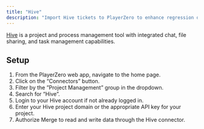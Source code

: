 ```yaml
---
title: "Hive"
description: "Import Hive tickets to PlayerZero to enhance regression detection and more."
---
```


[Hive](https://hive.com/) is a project and process management tool with integrated chat, file sharing, and task management capabilities.

<Snippet file="pm-connector.mdx" />

## Setup
1. From the PlayerZero web app, navigate to the home page.
2. Click on the “Connectors” button.
3. Filter by the ”Project Management” group in the dropdown.
4. Search for “Hive”.
5. Login to your Hive account if not already logged in.
6. Enter your Hive project domain or the appropriate API key for your project.
7. Authorize Merge to read and write data through the Hive connector.